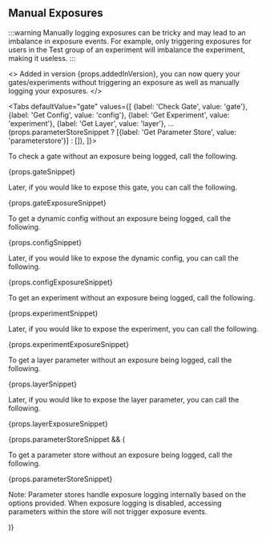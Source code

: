 
## Manual Exposures <VersionBadge version={props.addedInVersion}/>

:::warning
Manually logging exposures can be tricky and may lead to an imbalance in exposure events. For example, only triggering exposures for users in the Test group of an experiment will imbalance the experiment, making it useless.
:::

<>
  Added in version {props.addedInVersion}, you can now query your
  gates/experiments without triggering an exposure as well as manually logging
  your exposures.
</>

<Tabs
  defaultValue="gate"
  values={[
    {label: 'Check Gate', value: 'gate'},
    {label: 'Get Config', value: 'config'},
    {label: 'Get Experiment', value: 'experiment'},
    {label: 'Get Layer', value: 'layer'},
    ...(props.parameterStoreSnippet ? [{label: 'Get Parameter Store', value: 'parameterstore'}] : []),
  ]}>

<TabItem value="gate">

To check a gate without an exposure being logged, call the following.

<div>{props.gateSnippet}</div>

Later, if you would like to expose this gate, you can call the following.

<div>{props.gateExposureSnippet}</div>

</TabItem>

<TabItem value="config">

To get a dynamic config without an exposure being logged, call the following.

<div>{props.configSnippet}</div>

Later, if you would like to expose the dynamic config, you can call the following.

<div>{props.configExposureSnippet}</div>

</TabItem>

<TabItem value="experiment">

To get an experiment without an exposure being logged, call the following.

<div>{props.experimentSnippet}</div>

Later, if you would like to expose the experiment, you can call the following.

<div>{props.experimentExposureSnippet}</div>

</TabItem>

<TabItem value="layer">

To get a layer parameter without an exposure being logged, call the following.

<div>{props.layerSnippet}</div>

Later, if you would like to expose the layer parameter, you can call the following.

<div>{props.layerExposureSnippet}</div>

</TabItem>

{props.parameterStoreSnippet && (
<TabItem value="parameterstore">

To get a parameter store without an exposure being logged, call the following.

<div>{props.parameterStoreSnippet}</div>

Note: Parameter stores handle exposure logging internally based on the options provided. When exposure logging is disabled, accessing parameters within the store will not trigger exposure events.

</TabItem>
)}

</Tabs>
